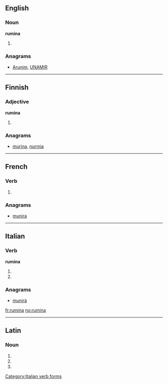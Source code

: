 ==English==

===Noun===
'''rumina'''

# {{plural of|rumen}}

===Anagrams===
* {{alphagram|aimnru}} [[Arunim#English|Arunim]], [[UNAMIR#English|UNAMIR]]
----
==Finnish==

===Adjective===
'''rumina'''

# {{fi-form of|type=adjective|case=essive|pl=plural|ruma}}

===Anagrams===
* [[murina#Finnish|murina]], [[nurmia#Finnish|nurmia]]

----

==French==

===Verb===
{{fr-verb-form}}

# {{conjugation of|ruminer||3|s|[[past historic]]|lang=fr}}

===Anagrams===
* {{alphagram|aimnru}} [[munira#French|munira]]
----
==Italian==

===Verb===
'''rumina'''

# {{form of|[[third-person|Third-person]] [[singular]] [[present tense]]|ruminare|lang=Italian}}
# {{form of|[[second-person|Second-person]] singular [[imperative]]|ruminare|lang=Italian}}

===Anagrams===
* {{alphagram|aimnru}} [[munirà#Italian|munirà]]
[[Category:Italian verb forms]]

[[fr:rumina]]
[[no:rumina]]

----
==Latin==

===Noun===
{{la-noun-form|rūmina}}

# {{inflection of|rumen|rūmen|nom|p|lang=la}}
# {{inflection of|rumen|rūmen|acc|p|lang=la}}
# {{inflection of|rumen|rūmen|voc|p|lang=la}}
{{count page|[[Wiktionary:Page count]]}}
{{rfc-auto}}